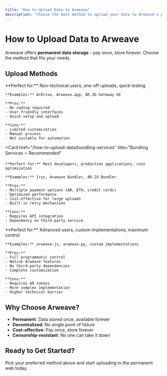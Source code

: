 ```yaml
---
title: "How to Upload Data to Arweave"
description: "Choose the best method to upload your data to Arweave's permanent storage network"
---
```


# How to Upload Data to Arweave

Arweave offers **permanent data storage** - pay once, store forever. Choose the method that fits your needs.

## Upload Methods

<Cards>
  <Card href="/how-to-upload-data/no-code" title="No-Code Solutions">
    **Perfect for:** Non-technical users, one-off uploads, quick testing
    
    **Examples:** ArDrive, Arweave.app, AR.IO Gateway UI
    
    **Pros:**
    - No coding required
    - User-friendly interfaces
    - Quick setup and upload
    
    **Cons:**
    - Limited customization
    - Manual process
    - Not suitable for automation
  </Card>

  <Card
    href="/how-to-upload-data/bundling-services"
    title="Bundling Services ⭐ Recommended"
  >
    **Perfect for:** Most developers, production applications, cost optimization
    
    **Examples:** Irys, Arweave Bundler, AR.IO Bundler
    
    **Pros:**
    - Multiple payment options (AR, ETH, credit cards)
    - Optimized performance
    - Cost-effective for large uploads
    - Built-in retry mechanisms
    
    **Cons:**
    - Requires API integration
    - Dependency on third-party service
  </Card>

  <Card href="/how-to-upload-data/direct-to-network" title="Direct to Network">
    **Perfect for:** Advanced users, custom implementations, maximum control
    
    **Examples:** arweave-js, arweave-py, custom implementations
    
    **Pros:**
    - Full programmatic control
    - Native Arweave features
    - No third-party dependencies
    - Complete customization
    
    **Cons:**
    - Requires AR tokens
    - More complex implementation
    - Higher technical barrier
  </Card>
</Cards>

## Why Choose Arweave?

- **Permanent**: Data stored once, available forever
- **Decentralized**: No single point of failure
- **Cost-effective**: Pay once, store forever
- **Censorship-resistant**: No one can take it down

## Ready to Get Started?

Pick your preferred method above and start uploading to the permanent web today.


